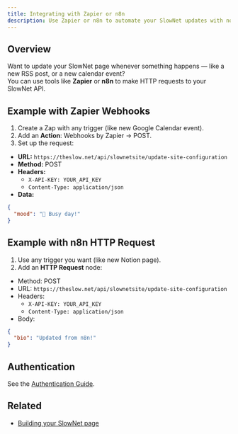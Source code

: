 ```yaml
---
title: Integrating with Zapier or n8n
description: Use Zapier or n8n to automate your SlowNet updates with no code.
---
```


## Overview

Want to update your SlowNet page whenever something happens — like a new RSS post, or a new calendar event?  
You can use tools like **Zapier** or **n8n** to make HTTP requests to your SlowNet API.

## Example with Zapier Webhooks

1. Create a Zap with any trigger (like new Google Calendar event).
2. Add an **Action**: Webhooks by Zapier → POST.
3. Set up the request:

- **URL:** `https://theslow.net/api/slownetsite/update-site-configuration`
- **Method:** POST
- **Headers:**  
  - `X-API-KEY: YOUR_API_KEY`  
  - `Content-Type: application/json`
- **Data:**

```json
{
  "mood": "📅 Busy day!"
}
```

## Example with n8n HTTP Request

1. Use any trigger you want (like new Notion page).
2. Add an **HTTP Request** node:

- Method: POST
- URL: `https://theslow.net/api/slownetsite/update-site-configuration`
- Headers:
  - `X-API-KEY: YOUR_API_KEY`
  - `Content-Type: application/json`
- Body:
```json
{
  "bio": "Updated from n8n!"
}
```

## Authentication

See the [Authentication Guide](../../authentication).

## Related

- [Building your SlowNet page](../building-your-slownet-page)

